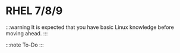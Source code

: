 # RHEL 7/8/9

:::warning
It is expected that you have basic Linux knowledge before moving ahead.
:::

:::note
To-Do
:::
